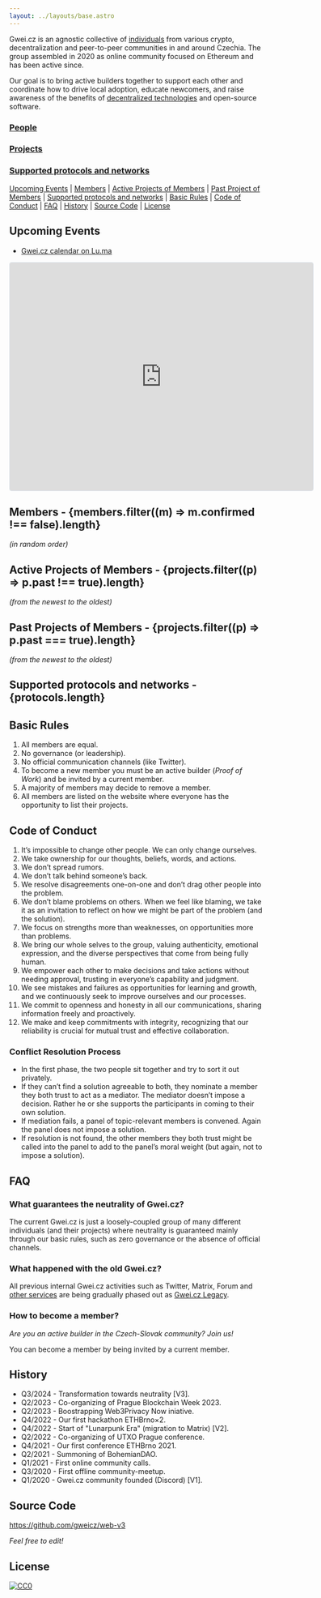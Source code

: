 ```yaml
---
layout: ../layouts/base.astro
---
```


Gwei.cz is an agnostic collective of [individuals](#members) from various crypto, decentralization and peer-to-peer communities in and around Czechia. The group assembled in 2020 as online community focused on Ethereum and has been active since.

Our goal is to bring active builders together to support each other and coordinate how to drive local adoption, educate newcomers, and raise awareness of the benefits of [decentralized technologies](#protocols) and open-source software.

### [People](#members)


<FeaturedMembers />

### [Projects](#active-projects)


<FeaturedProjects />

### [Supported protocols and networks](#protocols)


<FeaturedProtocols />

[Upcoming Events](#upcoming-events) | [Members](#members) | [Active Projects of Members](#active-projects) | [Past Project of Members](#past-projects) | [Supported protocols and networks](#protocols) | [Basic Rules](#basic-rules) | [Code of Conduct](#code-of-conduct) | [FAQ](#faq) | [History](#history) | [Source Code](#source-code) | [License](#license)

## Upcoming Events

- [Gwei.cz calendar on Lu.ma](https://lu.ma/gweicz)

<iframe
  src="https://lu.ma/embed/calendar/cal-skKYTNtURW9T1wD/events?lt=light"
  width="600"
  height="450"
  frameborder="0"
  style="border: 1px solid #bfcbda88; border-radius: 4px;"
  allowfullscreen=""
  aria-hidden="false"
  tabindex="0"
></iframe>


<h2 id="members">
  Members - {members.filter((m) => m.confirmed !== false).length}
</h2>

_(in random order)_


<MemberList />

<h2 id="active-projects">
  Active Projects of Members - {projects.filter((p) => p.past !== true).length}
</h2>

_(from the newest to the oldest)_


<ProjectList />

<h2 id="past-projects">
  Past Projects of Members - {projects.filter((p) => p.past === true).length}
</h2>

_(from the newest to the oldest)_

<ProjectList past="true" />

<h2 id="protocols">Supported protocols and networks - {protocols.length}</h2>


<ProtocolsList />

## Basic Rules

1. All members are equal.
1. No governance (or leadership).
1. No official communication channels (like Twitter).
1. To become a new member you must be an active builder (_Proof of Work_) and be invited by a current member.
1. A majority of members may decide to remove a member.
1. All members are listed on the website where everyone has the opportunity to list their projects.

## Code of Conduct

1. It’s impossible to change other people. We can only change ourselves.
1. We take ownership for our thoughts, beliefs, words, and actions.
1. We don’t spread rumors.
1. We don’t talk behind someone’s back.
1. We resolve disagreements one-on-one and don’t drag other people into the problem.
1. We don’t blame problems on others. When we feel like blaming, we take it as an invitation to reflect on how we might be part of the problem (and the solution).
1. We focus on strengths more than weaknesses, on opportunities more than problems.
1. We bring our whole selves to the group, valuing authenticity, emotional expression, and the diverse perspectives that come from being fully human.
1. We empower each other to make decisions and take actions without needing approval, trusting in everyone’s capability and judgment.
1. We see mistakes and failures as opportunities for learning and growth, and we continuously seek to improve ourselves and our processes.
1. We commit to openness and honesty in all our communications, sharing information freely and proactively.
1. We make and keep commitments with integrity, recognizing that our reliability is crucial for mutual trust and effective collaboration.

### Conflict Resolution Process

- In the first phase, the two people sit together and try to sort it out privately.
- If they can’t find a solution agreeable to both, they nominate a member they both trust to act as a mediator. The mediator doesn’t impose a decision. Rather he or she supports the participants in coming to their own solution.
- If mediation fails, a panel of topic-relevant members is convened. Again the panel does not impose a solution.
- If resolution is not found, the other members they both trust might be called into the panel to add to the panel’s moral weight (but again, not to impose a solution).

## FAQ

### What guarantees the neutrality of Gwei.cz?

The current Gwei.cz is just a loosely-coupled group of many different individuals (and their projects) where neutrality is guaranteed mainly through our basic rules, such as zero governance or the absence of official channels.

### What happened with the old Gwei.cz?

All previous internal Gwei.cz activities such as Twitter, Matrix, Forum and [other services](https://status.gwei.cz/) are being gradually phased out as [Gwei.cz Legacy](https://legacy.gwei.cz).

### How to become a member?

_Are you an active builder in the Czech-Slovak community? Join us!_

You can become a member by being invited by a current member.

## History

- Q3/2024 - Transformation towards neutrality [V3].
- Q2/2023 - Co-organizing of Prague Blockchain Week 2023.
- Q2/2023 - Boostrapping Web3Privacy Now iniative.
- Q4/2022 - Our first hackathon ETHBrno×2.
- Q4/2022 - Start of "Lunarpunk Era" (migration to Matrix) [V2].
- Q2/2022 - Co-organizing of UTXO Prague conference.
- Q4/2021 - Our first conference ETHBrno 2021.
- Q2/2021 - Summoning of BohemianDAO.
- Q1/2021 - First online community calls.
- Q3/2020 - First offline community-meetup.
- Q1/2020 - Gwei.cz community founded (Discord) [V1].

## Source Code

https://github.com/gweicz/web-v3

_Feel free to edit!_

## License

<a href="https://creativecommons.org/public-domain/cc0/">
  <img src="/cc0.svg" title="CC0" />
</a>
